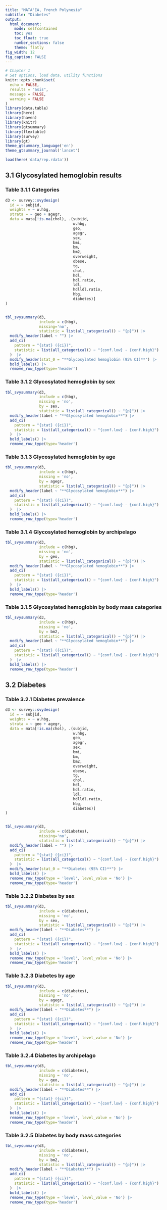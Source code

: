 ```yaml
--- 
title: "MATA'EA, French Polynesia"
subtitle: "Diabetes"
output:  
  html_document: 
    mode: selfcontained
    toc: yes 
    toc_float: true
    number_sections: false
    theme: flatly
fig_width: 12 
fig_caption: FALSE 
--- 
```

  
```r
# Chapter 1
# Set options, load data, utility functions 
knitr::opts_chunk$set(
  echo = FALSE,
  results = "asis",
  message = FALSE,
  warning = FALSE
)
library(data.table)
library(here)
library(haven)
library(knitr)
library(gtsummary)
library(flextable)
library(survey)
library(gt)
theme_gtsummary_language('en')
theme_gtsummary_journal('lancet')

load(here('data/rep.rdata'))

```


## 3.1 Glycosylated hemoglobin results

### Table 3.1.1 Categories

```r

d3 <- survey::svydesign(
  id = ~ subjid,
  weights = ~ w.hbg,
  strata = ~ geo + agegr,
  data = mata[!is.na(chol), .(subjid,
                              w.hbg,
                              geo,
                              agegr,
                              sex,
                              bmi,
                              bm,
                              bm2,
                              overweight,
                              obese,
                              tg,
                              chol,
                              hdl,
                              hdl.ratio,
                              ldl,
                              hdlldl.ratio,
                              hbg,
                              diabetes)]
)


tbl_svysummary(d3,
               include = c(hbg),
               missing='no',
               statistic = list(all_categorical() ~ "{p}")) |>
  modify_header(label ~ "") |>
  add_ci(
    pattern = "{stat} ({ci})",
    statistic = list(all_categorical() ~ "{conf.low} - {conf.high}")
  )  |>
  modify_header(stat_0 = "**Glycosylated hemoglobin (95% CI)**") |>
  bold_labels() |>
  remove_row_type(type='header')

```

### Table 3.1.2 Glycosylated hemoglobin by sex

```r
tbl_svysummary(d3,
               include = c(hbg),
               missing = 'no',
               by = sex,
               statistic = list(all_categorical() ~ "{p}")) |>
  modify_header(label ~ "**Glycosylated hemoglobin**") |>
  add_ci(
    pattern = "{stat} ({ci})",
    statistic = list(all_categorical() ~ "{conf.low} - {conf.high}")
  )  |>
  bold_labels() |>
  remove_row_type(type='header')

```


### Table 3.1.3 Glycosylated hemoglobin by age

```r

tbl_svysummary(d3,
               include = c(hbg),
               missing = 'no',
               by = agegr,
               statistic = list(all_categorical() ~ "{p}")) |>
  modify_header(label ~ "**Glycosylated hemoglobin**") |>
  add_ci(
    pattern = "{stat} ({ci})",
    statistic = list(all_categorical() ~ "{conf.low} - {conf.high}")
  )  |>
  bold_labels() |>
  remove_row_type(type='header')

```

### Table 3.1.4 Glycosylated hemoglobin by archipelago

```r

tbl_svysummary(d3,
               include = c(hbg),
               missing = 'no',
               by = geo,
               statistic = list(all_categorical() ~ "{p}")) |>
  modify_header(label ~ "**Glycosylated hemoglobin**") |>
  add_ci(
    pattern = "{stat} ({ci})",
    statistic = list(all_categorical() ~ "{conf.low} - {conf.high}")
  )  |>
  bold_labels() |>
  remove_row_type(type='header')

```


### Table 3.1.5 Glycosylated hemoglobin by body mass categories

```r

tbl_svysummary(d3,
               include = c(hbg),
               missing = 'no',
               by = bm2,
               statistic = list(all_categorical() ~ "{p}")) |>
  modify_header(label ~ "**Glycosylated hemoglobin**") |>
  add_ci(
    pattern = "{stat} ({ci})",
    statistic = list(all_categorical() ~ "{conf.low} - {conf.high}")
  )  |>
  bold_labels() |>
  remove_row_type(type='header')

```


## 3.2 Diabetes

### Table 3.2.1 Diabetes prevalence

```r

d3 <- survey::svydesign(
  id = ~ subjid,
  weights = ~ w.hbg,
  strata = ~ geo + agegr,
  data = mata[!is.na(chol), .(subjid,
                              w.hbg,
                              geo,
                              agegr,
                              sex,
                              bmi,
                              bm,
                              bm2,
                              overweight,
                              obese,
                              tg,
                              chol,
                              hdl,
                              hdl.ratio,
                              ldl,
                              hdlldl.ratio,
                              hbg,
                              diabetes)]
)


tbl_svysummary(d3,
               include = c(diabetes),
               missing='no',
               statistic = list(all_categorical() ~ "{p}")) |>
  modify_header(label ~ "") |>
  add_ci(
    pattern = "{stat} ({ci})",
    statistic = list(all_categorical() ~ "{conf.low} - {conf.high}")
  )  |>
  modify_header(stat_0 = "**Diabetes (95% CI)**") |>
  bold_labels() |>
  remove_row_type(type = 'level', level_value = 'No') |>
  remove_row_type(type='header')

```

### Table 3.2.2 Diabetes by sex

```r
tbl_svysummary(d3,
               include = c(diabetes),
               missing = 'no',
               by = sex,
               statistic = list(all_categorical() ~ "{p}")) |>
  modify_header(label ~ "**Diabetes**") |>
  add_ci(
    pattern = "{stat} ({ci})",
    statistic = list(all_categorical() ~ "{conf.low} - {conf.high}")
  )  |>
  bold_labels() |>
  remove_row_type(type = 'level', level_value = 'No') |>
  remove_row_type(type='header')

```


### Table 3.2.3 Diabetes by age

```r

tbl_svysummary(d3,
               include = c(diabetes),
               missing = 'no',
               by = agegr,
               statistic = list(all_categorical() ~ "{p}")) |>
  modify_header(label ~ "**Diabetes**") |>
  add_ci(
    pattern = "{stat} ({ci})",
    statistic = list(all_categorical() ~ "{conf.low} - {conf.high}")
  )  |>
  bold_labels() |>
  remove_row_type(type = 'level', level_value = 'No') |>
  remove_row_type(type='header')

```

### Table 3.2.4 Diabetes by archipelago

```r

tbl_svysummary(d3,
               include = c(diabetes),
               missing = 'no',
               by = geo,
               statistic = list(all_categorical() ~ "{p}")) |>
  modify_header(label ~ "**Diabetes**") |>
  add_ci(
    pattern = "{stat} ({ci})",
    statistic = list(all_categorical() ~ "{conf.low} - {conf.high}")
  )  |>
  bold_labels() |>
  remove_row_type(type = 'level', level_value = 'No') |>
  remove_row_type(type='header')

```


### Table 3.2.5 Diabetes by body mass categories

```r

tbl_svysummary(d3,
               include = c(diabetes),
               missing = 'no',
               by = bm2,
               statistic = list(all_categorical() ~ "{p}")) |>
  modify_header(label ~ "**Diabetes**") |>
  add_ci(
    pattern = "{stat} ({ci})",
    statistic = list(all_categorical() ~ "{conf.low} - {conf.high}")
  )  |>
  bold_labels() |>
  remove_row_type(type = 'level', level_value = 'No') |>
  remove_row_type(type='header')

```
